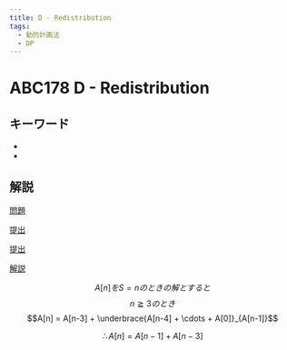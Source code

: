 ```yaml
---
title: D - Redistribution
tags:
  - 動的計画法
  - DP
---
```


# ABC178 D - Redistribution

## キーワード


- <Tag tag="動的計画法" />
- <Tag tag="DP" />

## 解説

[問題](https://atcoder.jp/contests/abc178/tasks/abc178_d)

[提出](https://atcoder.jp/contests/abc178/submissions/41921403)

[提出](https://atcoder.jp/contests/abc178/submissions/41921458)

[解説](https://atcoder.jp/contests/abc178/editorial/101)

$$A[n]　を S = n のときの解とすると$$
$$n \geqq 3 のとき$$
$$A[n] = A[n-3] + \underbrace{A[n-4] + \cdots + A[0]}_{A[n-1]}$$

$$\therefore A[n] = A[n-1] + A[n-3]$$
